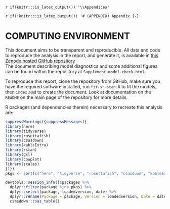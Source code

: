 `r if(knitr:::is_latex_output()) '\\Appendices'`

`r if(!knitr:::is_latex_output()) '# (APPENDIX) Appendix {-}'`

# COMPUTING ENVIRONMENT {#app:a}  

This document aims to be transparent and reproducible. 
All data and code to reproduce the analysis in the report, and generate it, is available in [this Zenodo hosted](https://zenodo.org/records/12550617) [GitHub repository](https://github.com/Pacific-salmon-assess/FR-PK-ResDoc/tree/v1.0?tab=readme-ov-file)  
The document describing model diagnostics and some additional figures can be found within the repository at `Supplement-model-check.html`. 


To reproduce this report, clone the repository from GitHub, make sure you have the required software installed, run `fit-sr-stan.R` to fit the models, then `index.Rmd` to create the document. 
Look at documentation on the `README` on the main page of the repository for more details.  

R packages (and dependencies therein) necessary to recreate this analysis are: 
```r
suppressWarnings({suppressMessages({
library(here)
library(tidyverse)
library(rosettafish)
library(csasdown)
library(kableExtra)
library(rstan)
library(gsl)
library(cowplot)
library(scales)
})})
pkgs <- sort(c("here", "tidyverse", "rosettafish", "csasdown", "kableExtra", "rstan", "gsl", "cowplot", "scales"))

devtools::session_info()$packages %>%
  dplyr::filter(package %in% pkgs) %>%
  dplyr::select(package, loadedversion, date) %>%
  dplyr::rename(Package = package, Version = loadedversion, Date = date) %>%
  csasdown::csas_table()
```
